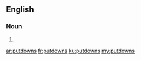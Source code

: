 ==English==

===Noun===
{{head|en|noun plural form}}

# {{plural of|putdown|lang=en}}

[[ar:putdowns]]
[[fr:putdowns]]
[[ku:putdowns]]
[[my:putdowns]]